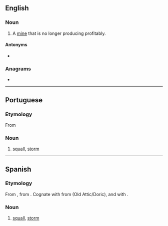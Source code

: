 ==English==

===Noun===
{{en-noun}}

# {{lb|en|mining}} A [[mine]] that is no longer producing profitably.

====Antonyms====
* {{l|en|bonanza}}

===Anagrams===
* {{anagrams|en|a=aabcorrs|carboras}}

----

==Portuguese==

===Etymology===
From {{bor|pt|es|borrasca}}

===Noun===
{{pt-noun|f}}

# [[squall]], [[storm]]

{{topics|pt|Weather}}

----

==Spanish==

===Etymology===
From {{der|es|LL.|borrās||north wind}}, from {{der|es|grc|Βορρᾶς}}. Cognate with {{cog|la|boreās}} from {{cog|grc|Βορέᾱς}} (Old Attic/Doric), and with {{cog|en|boreal}}.

===Noun===
{{es-noun|f}}

# [[squall]], [[storm]]

{{C|es|Weather}}